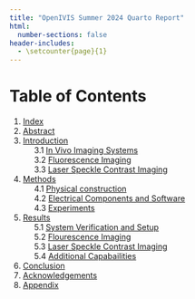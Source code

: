 ```yaml
---
title: "OpenIVIS Summer 2024 Quarto Report"
html:
  number-sections: false
header-includes:
  - \setcounter{page}{1} 
---
```

# Table of Contents {.unnumbered}
1. [Index](index.qmd)
2. [Abstract](/sections/abstract/abstract.qmd)
3. [Introduction](/sections//introduction/introduction.qmd)  
&nbsp;&nbsp;&nbsp;&nbsp; 3.1 [In Vivo Imaging Systems](/sections//introduction/introduction.qmd#in-vivo-imaging-systems)     
&nbsp;&nbsp;&nbsp;&nbsp; 3.2 [Fluorescence Imaging](/sections//introduction/introduction.qmd#in-vivo-imaging-systems)      
&nbsp;&nbsp;&nbsp;&nbsp; 3.3 [Laser Speckle Contrast Imaging](/sections//introduction/introduction.qmd#laser-speckle-contrast-imaging)         
4. [Methods](/sections//methods/methods.qmd)    
&nbsp;&nbsp;&nbsp;&nbsp; 4.1 [Physical construction](/sections/methods/methods.qmd#physical-construction)    
&nbsp;&nbsp;&nbsp;&nbsp; 4.2 [Electrical Components and Software](/sections/methods/methods.qmd#electrical-components-and-software)    
&nbsp;&nbsp;&nbsp;&nbsp; 4.3 [Experiments](/sections/methods/methods.qmd#experiments)       
5. [Results](/sections/results/results.qmd)    
&nbsp;&nbsp;&nbsp;&nbsp; 5.1 [System Verification and Setup](/sections/results/results.qmd#system-verification-and-setup)    
&nbsp;&nbsp;&nbsp;&nbsp; 5.2 [Flourescence Imaging](/sections/results/results.qmd#flourescence-imaging)    
&nbsp;&nbsp;&nbsp;&nbsp; 5.3 [Laser Speckle Contrast Imaging](/sections/results/results.qmd#laser-speckle-contrast-imaging)       
&nbsp;&nbsp;&nbsp;&nbsp; 5.4 [Additional Capabailities](/sections/results/results.qmd#additional-capabilities)       
6. [Conclusion](/sections/conclusion/conclusion.qmd)
7. [Acknowledgements](/sections/acknowledgements/acknowledgements.qmd)
8. [Appendix](/sections/appendix/appendix.qmd)

